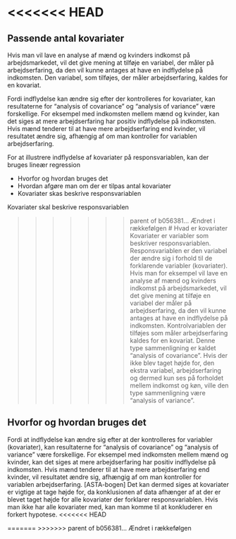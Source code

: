 <<<<<<< HEAD
=======

## Passende antal kovariater 

Hvis man vil lave en analyse af mænd og kvinders indkomst på arbejdsmarkedet, vil det give mening at tilføje en variabel, der måler på arbejdserfaring, da den vil kunne antages at have en indflydelse på indkomsten. Den variabel, som tilføjes, der måler arbejdserfaring, kaldes for en kovariat.

<!-- #Denne type sammenligning er kaldet "analysis of covariance", som blev opfundet af R. A. Fischer. (Denne sætning er ikke rigtig. ANCOVA betyder analyse af KOVARIANS, som er et mål for, hvorvidt middelværdien er ens blandt flere kovariater) -->

Fordi indflydelse kan ændre sig efter der kontrolleres for kovariater, kan resultaterne for "analysis of covariance" og "analysis of variance" være forskellige. For eksempel med indkomsten mellem mænd og kvinder, kan det siges at mere arbejdserfaring har positiv indflydelse på indkomsten. Hvis mænd tenderer til at have mere arbejdserfaring end kvinder, vil resultatet ændre sig, afhængig af om man kontroller for variablen arbejdserfaring.

For at illustrere indflydelse af kovariater på responsvariablen, kan der bruges lineær regression 


- Hvorfor og hvordan bruges det
- Hvordan afgøre man om der er tilpas antal kovariater
- Kovariater skas beskrive responsvariablen

Kovariater skal beskrive responsvariablen

>>>>>>> parent of b056381... Ændret i rækkefølgen
# Hvad er kovariater
Kovariater er variabler som beskriver responsvariablen. Responsvariablen er den variabel der ændre sig i forhold til de forklarende variabler (kovariater). Hvis man for eksempel vil lave en analyse af mænd og kvinders indkomst på arbejdsmarkedet, vil det give mening at tilføje en variabel der måler på arbejdserfaring, da den vil kunne antages at have en indflydelse på indkomsten. Kontrolvariablen der tilføjes som måler arbejdserfaring kaldes for en kovariat. Denne type sammenligning er kaldet "analysis of covariance". Hvis der ikke blev taget højde for, den ekstra variabel, arbejdserfaring og dermed kun ses på forholdet mellem indkomst og køn, ville den type sammenligning være "analysis of variance".

## Hvorfor og hvordan bruges det
Fordi at indflydelse kan ændre sig efter at der kontrolleres for variabler (kovariater), kan resultaterne for "analysis of covariance" og "analysis of variance" være forskellige. For eksempel med indkomsten mellem mænd og kvinder, kan det siges at mere arbejdserfaring har positiv indflydelse på indkomsten. Hvis mænd tenderer til at have mere arbejdserfaring end kvinder, vil resultatet ændre sig, afhængig af om man kontroller for variablen arbejdserfaring. [ASTA-bogen]
Det kan dermed siges at kovariater er vigtige at tage højde for, da konklusionen af data afhænger af at der er blevet taget højde for alle kovariater der forklarer responsvariablen. Hvis man ikke har alle kovariater med, kan man komme til at konkluderer en forkert hypotese.
<<<<<<< HEAD


=======
>>>>>>> parent of b056381... Ændret i rækkefølgen

